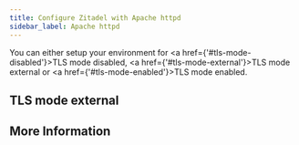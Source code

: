 ```yaml
---
title: Configure Zitadel with Apache httpd
sidebar_label: Apache httpd
---
```




<ProxyGuideOverview name={providername} link={link} compose={Compose}></ProxyGuideOverview>

You can either setup your environment for <a href={'#tls-mode-disabled'}>TLS mode disabled</a>, <a href={'#tls-mode-external'}>TLS mode external</a> or <a href={'#tls-mode-enabled'}>TLS mode enabled</a>.

<!-- login NOT WORKING
## TLS mode disabled

<ProxyGuideTLSMode mode="disabled" configfilename="httpd-disabled-tls.conf" configfilecontent={ConfigDisabled} providername={providername} link={link} lower={lower}></ProxyGuideTLSMode>
 -->

## TLS mode external

<ProxyGuideTLSMode mode="external" configfilename="httpd-external-tls.conf" configfilecontent={ConfigExternal} providername={providername} link={link} lower={lower}></ProxyGuideTLSMode>

<!-- grpc NOT WORKING
## TLS mode enabled

<ProxyGuideTLSMode mode="enabled" configfilename="httpd-enabled-tls.conf" configfilecontent={ConfigEnabled} providername={providername} link={link} lower={lower}></ProxyGuideTLSMode>
 -->

## More Information

<ProxyGuideMore></ProxyGuideMore>
